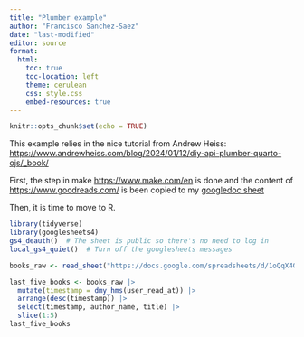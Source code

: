 ```yaml
---
title: "Plumber example"
author: "Francisco Sanchez-Saez"
date: "last-modified" 
editor: source
format:
  html:
    toc: true
    toc-location: left
    theme: cerulean
    css: style.css
    embed-resources: true
---
```


```r
knitr::opts_chunk$set(echo = TRUE)
```

This example relies in the nice tutorial from Andrew Heiss: <https://www.andrewheiss.com/blog/2024/01/12/diy-api-plumber-quarto-ojs/_book/>

First, the step in make <https://www.make.com/en> is done and the content of <https://www.goodreads.com/> is been copied to my [googledoc sheet](https://docs.google.com/spreadsheets/d/1xZEfjyxiH5SQQ-UYSyKN0UCA6lsd7twRsyzAAGGzn7o/edit#gid=0)

Then, it is time to move to R.

```r
library(tidyverse)
library(googlesheets4)
gs4_deauth()  # The sheet is public so there's no need to log in
local_gs4_quiet()  # Turn off the googlesheets messages

books_raw <- read_sheet("https://docs.google.com/spreadsheets/d/1oQqX4G4CJaa7cgfsEW4LeorcQwxVeYe0Q83WrJbcN6Y/edit#gid=0")

last_five_books <- books_raw |> 
  mutate(timestamp = dmy_hms(user_read_at)) |> 
  arrange(desc(timestamp)) |> 
  select(timestamp, author_name, title) |> 
  slice(1:5)
last_five_books

```

